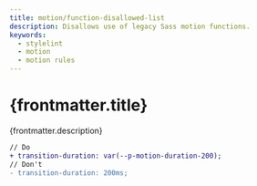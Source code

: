 ```yaml
---
title: motion/function-disallowed-list
description: Disallows use of legacy Sass motion functions.
keywords:
  - stylelint
  - motion
  - motion rules
---
```



# {frontmatter.title}

<Lede>{frontmatter.description}</Lede>

<RulePreamble category="motion" />

```diff
// Do
+ transition-duration: var(--p-motion-duration-200);
// Don't
- transition-duration: 200ms;
```

<RulePostamble />
